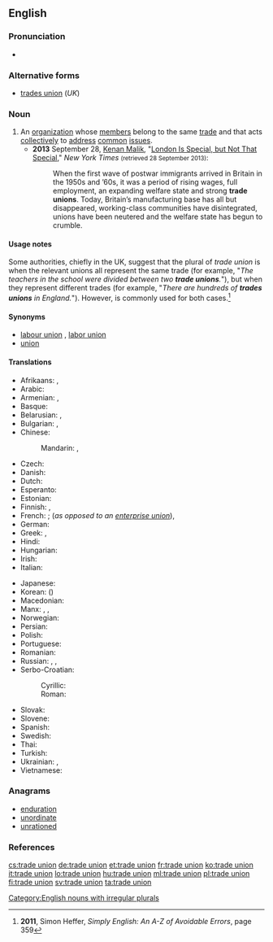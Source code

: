 ==English==

===Pronunciation===
* {{audio|En-uk-trade union.ogg|Audio (UK)|lang=en}}

===Alternative forms===
* [[trades union]] (''UK'')

===Noun===
{{en-noun|head=[[trade]] [[union]]|s|trades unions}}

# An [[organization]] whose [[member]]s belong to the same [[trade]] and that acts [[collectively]] to [[address]] [[common]] [[issue]]s.
#* '''2013''' September 28, [[w:Kenan Malik|Kenan Malik]], "[http://www.nytimes.com/2013/09/29/opinion/sunday/london-is-special-but-not-that-special.html?ref=opinion London Is Special, but Not That Special]," ''New York Times'' <small>(retrieved 28 September 2013)</small>:
#*: When the first wave of postwar immigrants arrived in Britain in the 1950s and ’60s, it was a period of rising wages, full employment, an expanding welfare state and strong '''trade unions'''. Today, Britain’s manufacturing base has all but disappeared, working-class communities have disintegrated, unions have been neutered and the welfare state has begun to crumble.

====Usage notes====
Some authorities, chiefly in the UK, suggest that the plural of ''trade union'' is {{m|en|trade unions}} when the relevant unions all represent the same trade (for example, "''The teachers in the school were divided between two '''trade unions'''.''"), but {{m|en|trades unions}} when they represent different trades (for example, "''There are hundreds of '''trades unions''' in England.''"). However, {{m|en|trade unions}} is commonly used for both cases.<ref>'''2011''', Simon Heffer, ''Simply English: An A-Z of Avoidable Errors'', page 359</ref>

====Synonyms====
* [[labour union]] {{qualifier|Canada}}, [[labor union]] {{qualifier|North America}}
* [[union]]

====Translations====
{{trans-top|organization}}
* Afrikaans: {{t|af|vakbond}}, {{t|af|unie}}
* Arabic: {{t|ar|اتحاد نقابة العمال|m|tr=ittiḥād naqābat al-ʿamāl|sc=Arab}}
* Armenian: {{t|hy|արհեստակցական միություն|tr=arhestakcʿakan miutʿyun|sc=Armn}}, {{t|hy|արհմիություն|tr=arhmiutʿyun|sc=Armn}}
* Basque: {{t+|eu|sindikatu}}
* Belarusian: {{t|be|прафсаюз|m|tr=prafsajúz|sc=Cyrl}}, {{t|be|прафесійны саюз|m|tr=prafesíjny sajúz|sc=Cyrl}}
* Bulgarian: {{t|bg|професионален съюз|m|tr=professionálen sǎjúz|sc=Cyrl}}, {{t+|bg|профсъюз|m|tr=profsǎjúz|sc=Cyrl}}
* Chinese:
*: Mandarin: {{t|cmn|工會|sc=Hans}}, {{t+|cmn|工会|tr=gōnghuì|sc=Hans}}
* Czech: {{t|cs|odbory|m-p}}
* Danish: {{t+|da|fagforening}}
* Dutch: {{t+|nl|vakbond|m}}
* Esperanto: {{t|eo|sindikato}}
* Estonian: {{t|et|ametiühing}}
* Finnish: {{t+|fi|ammattiyhdistys}} {{qualifier|local}}, {{t+|fi|ammattiliitto}} {{qualifier|national}}
* French: {{t+|fr|syndicat|m}}; (''as opposed to an [[enterprise union]]''), {{t|fr|syndicat de métier|m}}
* German: {{t+|de|Gewerkschaft|f}}
* Greek: {{t+|el|συντεχνία|f|tr=syntechnía}}, {{t+|el|συνδικάτο|n|tr=syndikáto}}
* Hindi: {{t|hi|श्रमिक संघ|tr=śramik saṅgh|sc=Deva}}
* Hungarian: {{t+|hu|szakszervezet}}
* Irish: {{t|ga|ceardchumann|m}}
* Italian: {{t+|it|sindacato|m}}
{{trans-mid}}
* Japanese: {{t+|ja|労働組合|tr=ろうどうくみあい, rōdō kumiai|sc=Jpan}}
* Korean: {{t|ko|노동 조합|sc=Kore}} ({{t+|ko|勞動組合|sc=Kore}})
* Macedonian: {{t|mk|синдикат|m|tr=sindikát}}
* Manx: {{t|gv|sheshaght cheirdee|f}}, {{t|gv|keird-chummyn|m}}, {{t|gv|keird-heshaght|f}}
* Norwegian: {{t+|no|fagforening|c}}
* Persian: {{t+|fa|سندیکا|tr=sendikâ|sc=fa-Arab}}
* Polish: {{t+|pl|związek zawodowy|m}}
* Portuguese: {{t+|pt|sindicato|m}}
* Romanian: {{t|ro|sindicat comercial}}
* Russian: {{t+|ru|профсоюз|m|tr=profsojúz|sc=Cyrl}}, {{t|ru|профессиональный союз|m|tr=professionálʹnyj sojúz|sc=Cyrl}}, {{qualifier|rare, foreign context}} {{t+|ru|тред-юнион|m|tr=trɛd-junión|sc=Cyrl}}
* Serbo-Croatian:
*: Cyrillic: {{t|sh|синдикат|m}}
*: Roman: {{t+|sh|sindikat|m}}
* Slovak: {{t|sk|odbory|m-p}}
* Slovene: {{t+|sl|sindikat|m}}
* Spanish: {{t+|es|sindicato|m}}
* Swedish: {{t+|sv|fackförening|c}}
* Thai: {{t|th|สหภาพแรงงาน|tr= sà-hà pâap raeng ngaan|sc=Thai}}
* Turkish: {{t+|tr|sendika}}
* Ukrainian: {{t|uk|профспілка|f|tr=profspílka|sc=Cyrl}}, {{t|uk|професійна спілка|f|tr=profesíjna spílka|sc=Cyrl}}
* Vietnamese: {{t+|vi|công đoàn}}
{{trans-bottom}}

===Anagrams===
* [[enduration#English|enduration]]
* [[unordinate#English|unordinate]]
* [[unrationed#English|unrationed]]

===References===
<references/>

[[Category:English nouns with irregular plurals]]

[[cs:trade union]]
[[de:trade union]]
[[et:trade union]]
[[fr:trade union]]
[[ko:trade union]]
[[it:trade union]]
[[lo:trade union]]
[[hu:trade union]]
[[ml:trade union]]
[[pl:trade union]]
[[fi:trade union]]
[[sv:trade union]]
[[ta:trade union]]